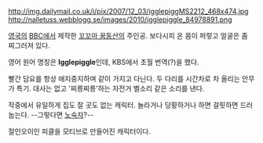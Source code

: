 http://img.dailymail.co.uk/i/pix/2007/12_03/igglepiggMS2212_468x474.jpg
http://nalletuss.webblogg.se/images/2010/igglepiggle_84978891.png

[[영국]]의 [[BBC]]에서 제작한 [[꼬꼬마 꿈동산]]의 주인공. 
보다시피 온 몸이 퍼렇고 얼굴은 좀 찌그러져 있다. 

영어 원어 명칭은 '''Igglepiggle'''인데, KBS에서 초월 번역(?)을 했다. 

빨간 담요를 항상 애지중지하며 같이 가지고 다닌다. 
두 다리를 시간차로 차 올리는 안무가 특기. 
대사는 없고 '찌릉찌릉'하는 자전거 벨소리 같은 소리를 낸다. 

작중에서 유일하게 집도 잘 곳도 없는 캐릭터. 
놀라거나 당황하거나 하면 걸핏하면 드러눕는다. --그렇다면 [[노숙자]]?--

절인오이인 피클을 모티브로 만들어진 캐릭터이다.

